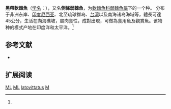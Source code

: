 {{Speciesbox
| name = 侧条弱棘鱼
| status = NE
| status_system = IUCN3.1
| image = Malacanthus latovittatus.jpg
| genus = Malacanthus
| species = latovittatus
| authority = Lacepede, 1801<ref name='id7277'>{{cite web| url =http://www.bioinfo.cn/db05/BjdwSpecies.php?action=view&id=7277| title =侧条弱棘鱼| work =中国动物物种编目数据库| publisher =中国科学院微生物研究所| author =中国科学院动物研究所| accessdate =2009-04-16| deadurl =yes| archiveurl =https://web.archive.org/web/20131203122335/http://www.bioinfo.cn/db05/BjdwSpecies.php?action=view| archivedate =2013-12-03}}</ref>
| synonyms = *''Labrus latovittatus''<br /><small>Lacepède, 1801</small>
*''Malacanthus taeniatus''<br /><small>Valenciennes, 1839</small>
*''Malacanthus urichthys''<br /><small>Fowler, 1904</small>
*''Oceanops latovittatus''<br /><small>Lacepède, 1801</small>
}}

'''黑帶軟棘魚'''（[[学名|学名]]：{{lang|la|'''''Malacanthus latovittatus'''''}}），又名'''側條弱棘魚'''，为[[軟棘魚科|軟棘魚科]][[弱棘魚屬|弱棘魚屬]]下的一个种。
分布于非洲东岸、[[印度尼西亚|印度尼西亚]]、北至琉球群岛、[[台湾|台湾]]以及南海诸岛海域等，體長可達45公分，生活在向海礁坡，屬肉食性，成對出現，可做為食用魚及觀賞魚。该物种的模式产地在印度洋和太平洋。<ref name='id7277'/>

== 参考文献 ==
{{reflist}}
* {{TaiBNET| zh=黑帶軟棘魚 | id=382150 | binomial=Malacanthus latovittatus | authority=Lacepède, 1801 | var= | accessdate=2013-01-24}}
== 扩展阅读 ==
{{refbegin}}
{{wikispecies-inline|Malacanthus latovittatus|侧条弱棘鱼}}
{{refend}}
{{Taxonbar|from=Q2190381}}

[[Category:食用魚|ML]]
[[Category:觀賞魚|ML]]
[[Category:弱棘鱼属|latovittatus]]
[[Category:1801年描述的魚類|M]]


{{鱸形目小作品}}